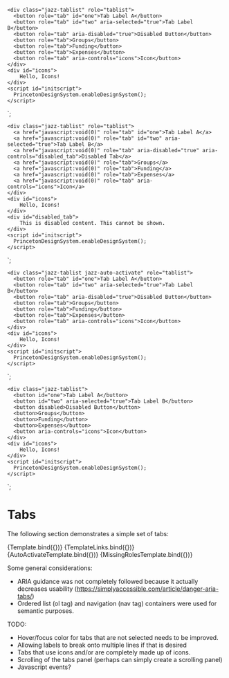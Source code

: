 
<Meta title="Components/Tabs" component="Tabs" />

    <div class="jazz-tablist" role="tablist">
      <button role="tab" id="one">Tab Label A</button>
      <button role="tab" id="two" aria-selected="true">Tab Label B</button>
      <button role="tab" aria-disabled="true">Disabled Button</button>
      <button role="tab">Groups</button>
      <button role="tab">Funding</button>
      <button role="tab">Expenses</button>
      <button role="tab" aria-controls="icons">Icon</button>
    </div>
    <div id="icons">
        Hello, Icons!
    </div>
    <script id="initscript">
      PrincetonDesignSystem.enableDesignSystem();
    </script>
`;

    <div class="jazz-tablist" role="tablist">
      <a href="javascript:void(0)" role="tab" id="one">Tab Label A</a>
      <a href="javascript:void(0)" role="tab" id="two" aria-selected="true">Tab Label B</a>
      <a href="javascript:void(0)" role="tab" aria-disabled="true" aria-controls="disabled_tab">Disabled Tab</a>
      <a href="javascript:void(0)" role="tab">Groups</a>
      <a href="javascript:void(0)" role="tab">Funding</a>
      <a href="javascript:void(0)" role="tab">Expenses</a>
      <a href="javascript:void(0)" role="tab" aria-controls="icons">Icon</a>
    </div>
    <div id="icons">
        Hello, Icons!
    </div>
    <div id="disabled_tab">
        This is disabled content. This cannot be shown.
    </div>
    <script id="initscript">
      PrincetonDesignSystem.enableDesignSystem();
    </script>
`;

    <div class="jazz-tablist jazz-auto-activate" role="tablist">
      <button role="tab" id="one">Tab Label A</button>
      <button role="tab" id="two" aria-selected="true">Tab Label B</button>
      <button role="tab" aria-disabled="true">Disabled Button</button>
      <button role="tab">Groups</button>
      <button role="tab">Funding</button>
      <button role="tab">Expenses</button>
      <button role="tab" aria-controls="icons">Icon</button>
    </div>
    <div id="icons">
        Hello, Icons!
    </div>
    <script id="initscript">
      PrincetonDesignSystem.enableDesignSystem();
    </script>
`;

    <div class="jazz-tablist">
      <button id="one">Tab Label A</button>
      <button id="two" aria-selected="true">Tab Label B</button>
      <button disabled>Disabled Button</button>
      <button>Groups</button>
      <button>Funding</button>
      <button>Expenses</button>
      <button aria-controls="icons">Icon</button>
    </div>
    <div id="icons">
        Hello, Icons!
    </div>
    <script id="initscript">
      PrincetonDesignSystem.enableDesignSystem();
    </script>
`;

# Tabs

The following section demonstrates a simple set of tabs:

<Canvas>
    <Story name="Simple" args={{
        label: 'Simple Tabs' 
    }}>
      {Template.bind({})}
    </Story>
</Canvas>


<Canvas>
    <Story name="Simple Links" args={{
        label: 'Simple Links'
    }}>
      {TemplateLinks.bind({})}
    </Story>
</Canvas>

<Canvas>
    <Story name="Auto Activate" args={{
        label: 'Auto Activate Tabs' 
    }}>
      {AutoActivateTemplate.bind({})}
    </Story>
</Canvas>

<Canvas>
    <Story name="Missing Roles" args={{
        label: 'Missing Roles' 
    }}>
      {MissingRolesTemplate.bind({})}
    </Story>
</Canvas>

Some general considerations:

* ARIA guidance was not completely followed because it actually decreases usability (https://simplyaccessible.com/article/danger-aria-tabs/)
* Ordered list (ol tag) and navigation (nav tag) containers were used for semantic purposes. 

TODO: 

* Hover/focus color for tabs that are not selected needs to be improved.
* Allowing labels to break onto multiple lines if that is desired
* Tabs that use icons and/or are completely made up of icons.
* Scrolling of the tabs panel (perhaps can simply create a scrolling panel)
* Javascript events?
